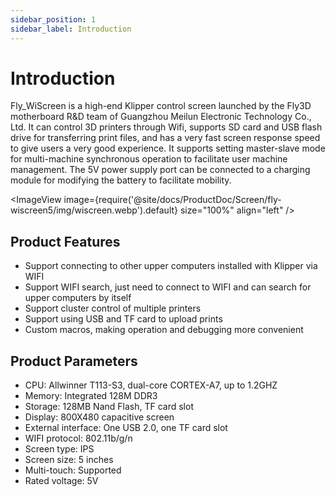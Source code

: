 ```yaml
---
sidebar_position: 1
sidebar_label: Introduction
---
```


# Introduction

Fly_WiScreen is a high-end Klipper control screen launched by the Fly3D motherboard R&D team of Guangzhou Meilun Electronic Technology Co., Ltd. It can control 3D printers through Wifi, supports SD card and USB flash drive for transferring print files, and has a very fast screen response speed to give users a very good experience. It supports setting master-slave mode for multi-machine synchronous operation to facilitate user machine management. The 5V power supply port can be connected to a charging module for modifying the battery to facilitate mobility.

<ImageView image={require('@site/docs/ProductDoc/Screen/fly-wiscreen5/img/wiscreen.webp').default} size="100%" align="left" />

## Product Features

* Support connecting to other upper computers installed with Klipper via WIFI
* Support WIFI search, just need to connect to WIFI and can search for upper computers by itself
* Support cluster control of multiple printers
* Support using USB and TF card to upload prints
* Custom macros, making operation and debugging more convenient

## Product Parameters

* CPU: Allwinner T113-S3, dual-core CORTEX-A7, up to 1.2GHZ
* Memory: Integrated 128M DDR3
* Storage: 128MB Nand Flash, TF card slot
* Display: 800X480 capacitive screen
* External interface: One USB 2.0, one TF card slot
* WIFI protocol: 802.11b/g/n
* Screen type: IPS
* Screen size: 5 inches
* Multi-touch: Supported
* Rated voltage: 5V
